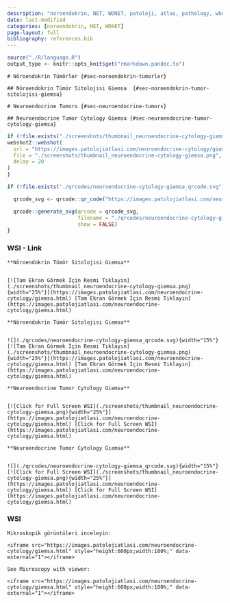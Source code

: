 ```yaml
---
description: "noroendokrin, NET, WDNET, patoloji, atlas, pathology, whole slide image, virtual microscopy, virtual microscope, sanal mikroskop"
date: last-modified
categories: [noroendokrin, NET, WDNET]
page-layout: full
bibliography: references.bib
---
```


```r

source("./R/language.R")
output_type <- knitr::opts_knit$get("rmarkdown.pandoc.to")

```


```asis
# Nöroendokrin Tümörler {#sec-noroendokrin-tumorler} 
```


```asis
## Nöroendokrin Tümör Sitolojisi Giemsa  {#sec-noroendokrin-tumor-sitolojisi-giemsa} 

```

```asis
# Neuroendocrine Tumors {#sec-neuroendocrine-tumors} 
```

```asis
## Neuroendocrine Tumor Cytology Giemsa {#sec-neuroendocrine-tumor-cytology-giemsa} 

```

```r
if (!file.exists("./screenshots/thumbnail_neuroendocrine-cytology-giemsa.png")) {
webshot2::webshot(
  url = "https://images.patolojiatlasi.com/neuroendocrine-cytology/giemsa.html",
  file = "./screenshots/thumbnail_neuroendocrine-cytology-giemsa.png",
  delay = 20
)
}
```



```r
if (!file.exists("./qrcodes/neuroendocrine-cytology-giemsa_qrcode.svg")) {

  qrcode_svg <- qrcode::qr_code("https://images.patolojiatlasi.com/neuroendocrine-cytology/giemsa.html")

  qrcode::generate_svg(qrcode = qrcode_svg,
                       filename = "./qrcodes/neuroendocrine-cytology-giemsa_qrcode.svg",
                       show = FALSE)
}
```







::::: panel-tabset


### WSI - Link



:::: {.content-hidden when-format="pdf"}




```asis

**Nöroendokrin Tümör Sitolojisi Giemsa**


[![Tam Ekran Görmek İçin Resmi Tıklayın](./screenshots/thumbnail_neuroendocrine-cytology-giemsa.png){width="25%"}](https://images.patolojiatlasi.com/neuroendocrine-cytology/giemsa.html) [Tam Ekran Görmek İçin Resmi Tıklayın](https://images.patolojiatlasi.com/neuroendocrine-cytology/giemsa.html)

```


::::





:::: {.content-visible when-format="pdf"}



```asis

**Nöroendokrin Tümör Sitolojisi Giemsa**


![](./qrcodes/neuroendocrine-cytology-giemsa_qrcode.svg){width="15%"} [![Tam Ekran Görmek İçin Resmi Tıklayın](./screenshots/thumbnail_neuroendocrine-cytology-giemsa.png){width="25%"}](https://images.patolojiatlasi.com/neuroendocrine-cytology/giemsa.html) [Tam Ekran Görmek İçin Resmi Tıklayın](https://images.patolojiatlasi.com/neuroendocrine-cytology/giemsa.html)

```




::::




:::: {.content-hidden when-format="pdf"}


```asis

**Neuroendocrine Tumor Cytology Giemsa**


[![Click for Full Screen WSI](./screenshots/thumbnail_neuroendocrine-cytology-giemsa.png){width="25%"}](https://images.patolojiatlasi.com/neuroendocrine-cytology/giemsa.html) [Click for Full Screen WSI](https://images.patolojiatlasi.com/neuroendocrine-cytology/giemsa.html)

```




::::





:::: {.content-visible when-format="pdf"}



```asis

**Neuroendocrine Tumor Cytology Giemsa**


![](./qrcodes/neuroendocrine-cytology-giemsa_qrcode.svg){width="15%"} [![Click for Full Screen WSI](./screenshots/thumbnail_neuroendocrine-cytology-giemsa.png){width="25%"}](https://images.patolojiatlasi.com/neuroendocrine-cytology/giemsa.html) [Click for Full Screen WSI](https://images.patolojiatlasi.com/neuroendocrine-cytology/giemsa.html)

```




::::


### WSI




```asis

Mikroskopik görüntüleri inceleyin:

<iframe src="https://images.patolojiatlasi.com/neuroendocrine-cytology/giemsa.html" style="height:600px;width:100%;" data-external="1"></iframe>

```

```asis

See Microscopy with viewer: 

<iframe src="https://images.patolojiatlasi.com/neuroendocrine-cytology/giemsa.html" style="height:600px;width:100%;" data-external="1"></iframe>

```


:::::





